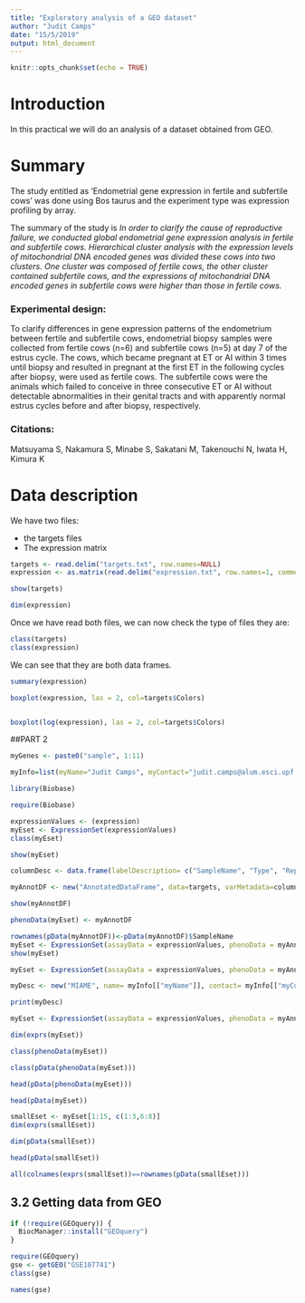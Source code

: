 ```yaml
---
title: "Exploratory analysis of a GEO dataset"
author: "Judit Camps"
date: "15/5/2019"
output: html_document
---
```


```r
knitr::opts_chunk$set(echo = TRUE)
```

# Introduction

In this practical we will do an analysis of a dataset obtained from GEO.


# Summary

The study entitled as	'Endometrial gene expression in fertile and subfertile cows' was done using Bos taurus and the experiment type was expression profiling by array.

The summary of the study is *In order to clarify the cause of reproductive failure, we conducted global endometrial gene expression analysis in fertile and subfertile cows. Hierarchical cluster analysis with the expression levels of mitochondrial DNA encoded genes was divided these cows into two clusters. One cluster was composed of fertile cows, the other cluster contained subfertile cows, and the expressions of mitochondrial DNA encoded genes in subfertile cows were higher than those in fertile cows.*
 	
### Experimental design:

To clarify differences in gene expression patterns of the endometrium between fertile and subfertile cows, endometrial biopsy samples were collected from fertile cows (n=6) and subfertile cows (n=5) at day 7 of the estrus cycle. The cows, which became pregnant at ET or AI within 3 times until biopsy and resulted in pregnant at the first ET in the following cycles after biopsy, were used as fertile cows. The subfertile cows were the animals which failed to conceive in three consecutive ET or AI without detectable abnormalities in their genital tracts and with apparently normal estrus cycles before and after biopsy, respectively.

### Citations:

Matsuyama S, Nakamura S, Minabe S, Sakatani M, Takenouchi N, Iwata H, Kimura K


# Data description

We have two files:

- the targets files
- The expression matrix

```r
targets <- read.delim("targets.txt", row.names=NULL)
expression <- as.matrix(read.delim("expression.txt", row.names=1, comment.char="#"))
```


```r
show(targets)

dim(expression)
```

Once we have read both files, we can now check the type of files they are:

```r
class(targets)
class(expression)

```

We can see that they are both data frames.

```r
summary(expression)

boxplot(expression, las = 2, col=targets$Colors)


boxplot(log(expression), las = 2, col=targets$Colors)
```


##PART 2

```r
myGenes <- paste0("sample", 1:11)

myInfo=list(myName="Judit Camps", myContact="judit.camps@alum.esci.upf.edu", myTitle="Exercise on Expressionset")
```

```r
library(Biobase)
```


```r
require(Biobase)
```

```r
expressionValues <- (expression)
myEset <- ExpressionSet(expressionValues)
class(myEset)

show(myEset)
```
```r
columnDesc <- data.frame(labelDescription= c("SampleName", "Type", "Replicate", "Colors"))

myAnnotDF <- new("AnnotatedDataFrame", data=targets, varMetadata=columnDesc)

show(myAnnotDF)
```



```r
phenoData(myEset) <- myAnnotDF
```

```r
rownames(pData(myAnnotDF))<-pData(myAnnotDF)$SampleName
myEset <- ExpressionSet(assayData = expressionValues, phenoData = myAnnotDF)
show(myEset)
```

```r
myEset <- ExpressionSet(assayData = expressionValues, phenoData = myAnnotDF, featureNames=myGenes)

```


```r
myDesc <- new("MIAME", name= myInfo[["myName"]], contact= myInfo[["myContact"]], title=myInfo[["myTitle"]])

print(myDesc)
```

```r
myEset <- ExpressionSet(assayData = expressionValues, phenoData = myAnnotDF, featureNames=myGenes, experimentData = myDesc)
```

```r
dim(exprs(myEset))

class(phenoData(myEset))

class(pData(phenoData(myEset)))

head(pData(phenoData(myEset)))

head(pData(myEset))
```

```r
smallEset <- myEset[1:15, c(1:3,6:8)]
dim(exprs(smallEset))

dim(pData(smallEset))

head(pData(smallEset))

all(colnames(exprs(smallEset))==rownames(pData(smallEset)))
```


## 3.2 Getting data from GEO

```r
if (!require(GEOquery)) {
  BiocManager::install("GEOquery")
}

require(GEOquery)
gse <- getGEO("GSE107741")
class(gse)

names(gse)
```


